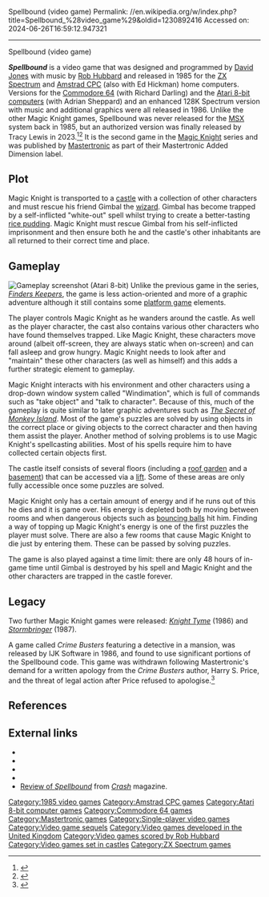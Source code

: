 Spellbound (video game)
Permalink: //en.wikipedia.org/w/index.php?title=Spellbound_%28video_game%29&oldid=1230892416
Accessed on: 2024-06-26T16:59:12.947321



------
Spellbound (video game)
{{Short description|1985 video game}}
{{More citations needed|date=January 2021}}
{{About|the Magic Knight game|the Q*Bert clone|Spellbound (1984 video game)}}
{{Infobox video game
| title  = Spellbound
|image = File:Spellbound_Commodore_64_Cover_Art.jpg
|caption = C64 Cover Art
|developer =
|publisher = [[Mastertronic]] (M.A.D. label)
|designer =  [[David Jones (programmer)|David Jones]]
|programmer = [[David Jones (programmer)|David Jones]]
|composer = [[Rob Hubbard]]
|engine =
|released = '''1985:''' Amstrad CPC, ZX Spectrum<br>'''1986:''' Atari 8-bit, C64<br>'''2023:''' MSX
|genre = [[Graphic adventure]]
|modes = [[Single-player video game|Single-player]]
|platforms = [[ZX Spectrum]], [[Commodore 64]], [[Amstrad CPC]], [[Atari 8-bit]], [[MSX]]
}}

'''''Spellbound''''' is a video game that was designed and programmed by [[David Jones (programmer)|David Jones]] with music by [[Rob Hubbard]] and released in 1985 for the [[ZX Spectrum]] and [[Amstrad CPC]] (also with Ed Hickman) home computers. Versions for the [[Commodore 64]] (with Richard Darling) and the [[Atari 8-bit computers]] (with Adrian Sheppard) and an enhanced 128K Spectrum version with music and additional graphics were all released in 1986. Unlike the other Magic Knight games, Spellbound was never released for the [[MSX]] system back in 1985, but an authorized version was finally released by Tracy Lewis in 2023.<ref>{{cite web |url=https://mastropiero.itch.io/spellbound-msx |title=Spellbound for MSX |last= |first= |date= |website= |publisher= |access-date= |quote=}}</ref><ref>{{cite web |url=https://www.msxblog.es/spellbound-llega-a-msx-casi-cuarenta-anos-despues/ |title=Spellbound llega a MSX casi cuarenta años después |last= |first= |date= 9 April 2023|website= |publisher= |access-date= |quote=}}</ref> It is the second game in the [[Magic Knight]] series and was published by [[Mastertronic]] as part of their Mastertronic Added Dimension label.

==Plot==
Magic Knight is transported to a [[castle]] with a collection of other characters and must rescue his friend Gimbal the [[Magician (fantasy)|wizard]]. Gimbal has become trapped by a self-inflicted "white-out" spell whilst trying to create a better-tasting [[rice pudding]]. Magic Knight must rescue Gimbal from his self-inflicted imprisonment and then ensure both he and the castle's other inhabitants are all returned to their correct time and place.

==Gameplay==
[[File:Spellbound_Atari_8-bit_PAL_screenshot.png|thumb|left|Gameplay screenshot (Atari 8-bit)]]
Unlike the previous game in the series, ''[[Finders Keepers (1985 video game)|Finders Keepers]]'', the game is less action-oriented and more of a graphic adventure although it still contains some [[platform game]] elements.

The player controls Magic Knight as he wanders around the castle. As well as the player character, the cast also contains various other characters who have found themselves trapped. Like Magic Knight, these characters move around (albeit off-screen, they are always static when on-screen) and can fall asleep and grow hungry. Magic Knight needs to look after and "maintain" these other characters (as well as himself) and this adds a further strategic element to gameplay.

Magic Knight interacts with his environment and other characters using a drop-down window system called "Windimation", which is full of commands such as "take object" and "talk to character". Because of this, much of the gameplay is quite similar to later graphic adventures such as ''[[The Secret of Monkey Island]]''. Most of the game's puzzles are solved by using objects in the correct place or giving objects to the correct character and then having them assist the player. Another method of solving problems is to use Magic Knight's spellcasting abilities. Most of his spells require him to have collected certain objects first.

The castle itself consists of several floors (including a [[roof garden]] and a [[basement]]) that can be accessed via a [[elevator|lift]]. Some of these areas are only fully accessible once some puzzles are solved.

Magic Knight only has a certain amount of energy and if he runs out of this he dies and it is game over. His energy is depleted both by moving between rooms and when dangerous objects such as [[bouncing ball]]s hit him. Finding a way of topping up Magic Knight's energy is one of the first puzzles the player must solve. There are also a few rooms that cause Magic Knight to die just by entering them. These can be passed by solving puzzles.

The game is also played against a time limit: there are only 48 hours of in-game time until Gimbal is destroyed by his spell and Magic Knight and the other characters are trapped in the castle forever.

==Legacy==
{{Video game reviews
| award1Pub = ''Crash''
| award1 = Crash Smash
| award2Pub = ''Sinclair User''
| award2 = SU Classic
| award3Pub = ''Your Sinclair''
| award3 = Megagame 
}}
Two further Magic Knight games were released: ''[[Knight Tyme]]'' (1986) and ''[[Stormbringer (video game)|Stormbringer]]'' (1987).

A game called ''Crime Busters'' featuring a detective in a mansion, was released by IJK Software in 1986, and found to use significant portions of the Spellbound code.  This game was withdrawn following Mastertronic's demand for a written apology from the ''Crime Busters'' author, Harry S. Price, and the threat of legal action after Price refused to apologise.<ref>{{cite magazine|title =News: Program Crime Bust |date =December 1986 |url =https://archive.org/details/sinclair-user-magazine-057/page/n9/mode/2up |magazine =[[Sinclair User]] |publisher =EMAP Publications |issue =57 |page =10|issn=0262-5458}}</ref>

==References==
{{reflist}}

==External links==
*{{Lemon64 game|id=2409|name=Spellbound}}
*{{WoS game|id=0004744|name=Spellbound}}
*{{moby game|id=/spellbound|name=''Spellbound''}}
*{{atarimania|id=4904}}
* [http://www.crashonline.org.uk/24/spellbound.htm Review of ''Spellbound''] from ''[[CRASH (magazine)|Crash]]'' magazine.

[[Category:1985 video games]]
[[Category:Amstrad CPC games]]
[[Category:Atari 8-bit computer games]]
[[Category:Commodore 64 games]]
[[Category:Mastertronic games]]
[[Category:Single-player video games]]
[[Category:Video game sequels]]
[[Category:Video games developed in the United Kingdom]]
[[Category:Video games scored by Rob Hubbard]]
[[Category:Video games set in castles]]
[[Category:ZX Spectrum games]]